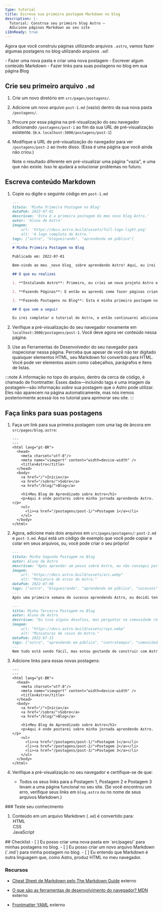 ```yaml
---
type: tutorial
title: Escreva sua primeira postagem Markdown no blog
description: |-
  Tutorial: Construa seu primeiro blog Astro —
  Adicione páginas Markdown ao seu site
i18nReady: true
---
```



Agora que você construiu páginas utilizando arquivos `.astro`, vamos fazer algumas postagens no blog utilizando arquivos `.md`!

<PreCheck>
  - Fazer uma nova pasta e criar uma nova postagem
  - Escrever algum conteúdo Markdown
  - Fazer links para suas postagens no blog em sua página Blog
</PreCheck>

## Crie seu primeiro arquivo `.md`

1. Crie um novo diretório em `src/pages/postagens/`. 

2. Adicione um novo arquivo `post-1.md` (vazio) dentro da sua nova pasta `/postagens/`.

3. Procure por essa página na pré-visualização do seu navegador adicionando `/postagens/post-1` ao fim da sua URL de pré-visualização existente. (e.x. `localhost:3000/postagens/post-1`)

4. Modifique a URL de pré-visualização do navegador para ver `/postagens/post-2` ao invés disso. (Essa é uma página que você ainda não criou.) 

    Note o resultado diferente em pré-visualizar uma página "vazia", e uma que não existe. Isso te ajudará a solucionar problemas no futuro.

## Escreva conteúdo Markdown

1. Copie ou digite o seguinte código em `post-1.md`

    ```markdown title="src/pages/postagens/post-1.md"
    ---
    titulo: 'Minha Primeira Postagem no Blog'
    dataPub: 2022-07-01
    descricao: 'Esta é a primeira postagem do meu novo blog Astro.'
    autor: 'Aluno de Astro'
    imagem:
        url: 'https://docs.astro.build/assets/full-logo-light.png' 
        alt: 'A logo completa do Astro.'
    tags: ["astro", "blogueirando", "aprendendo em público"]
    ---
    # Minha Primeira Postagem no Blog

    Publicado em: 2022-07-01

    Bem-vindo ao meu _novo blog_ sobre aprendendo Astro! Aqui, eu irei compartilhar minha jornada de aprendizado enquanto eu construo um novo website.

    ## O que eu realizei

    1. **Instalando Astro**: Primeiro, eu criei um novo projeto Astro e configurei minhas contas online.

    2. **Fazendo Páginas**: E então eu aprendi como fazer páginas criando novos arquivos `.astro` e os colocando na pasta `src/pages/`.

    3. **Fazendo Postagens no Blog**: Esta é minha primeira postagem no blog! Eu agora tenho páginas Astro e postagens em Markdown!

    ## O que vem a seguir

    Eu irei completar o tutorial do Astro, e então continuarei adicionando mais postagens. Olhe por aqui para o que vem a frente.
    ```

2. Verifique a pré-visualização do seu navegador novamente em `localhost:3000/postagens/post-1`. Você deve agora ver conteúdo nessa página.

3. Use as Ferramentas do Desenvolvedor do seu navegador para inspecionar nessa página. Perceba que apesar de você não ter digitado quaisquer elementos HTML, seu Markdown foi convertido para HTML. Você pode ver elementos assim como cabeçalhos, parágrafos e itens de listas.

:::note
A informação no topo do arquivo, dentro da cerca de código, é chamado de frontmatter. Esses dados—incluindo tags e uma imagem da postagem—são informação *sobre* sua postagem que o Astro pode utilizar. Eles não aparecem na página automaticamente, mas nós iremos posteriormente acessá-los no tutorial para aprimorar seu site. 
:::

## Faça links para suas postagens

1. Faça um link para sua primeira postagem com uma tag de âncora em `src/pages/blog.astro`:
    ```astro title="src/pages/blog.astro" ins={16-18}
    ---
    ---
    <html lang="pt-BR">
      <head>
        <meta charset="utf-8"/>
        <meta name="viewport" content="width=device-width" />
        <title>Astro</title>
      </head>
      <body>
        <a href="/">Início</a>
        <a href="/sobre/">Sobre</a>
        <a href="/blog/">Blog</a>

        <h1>Meu Blog de Aprendizado sobre Astro</h1>
        <p>Aqui é onde postarei sobre minha jornada aprendendo Astro.</p>
        <ul>
          <li><a href="/postagens/post-1/">Postagem 1</a></li>
        </ul>
      </body>
    </html>
    ```

2. Agora, adicione mais dois arquivos em `src/pages/postagens/`: `post-2.md` e `post-3.md`. Aqui está um código de exemplo que você pode copiar e colar em seus arquivos, ou, você pode criar o seu próprio!

    ```md title="src/pages/postagens/post-2.md"
    ---
    titulo: Minha Segunda Postagem no Blog
    autor: Aluno de Astro
    descricao: "Após aprender um pouco sobre Astro, eu não consegui parar!"
    imagem: 
        url: "https://docs.astro.build/assets/arc.webp"
        alt: "Miniatura de arcos do Astro."
    dataPub: 2022-07-08
    tags: ["astro", "blogueirando", "aprendendo em público", "sucessos"]
    ---
    Após uma primeira semana de sucesso aprendendo Astro, eu decidi tentar um pouco mais. Eu escrevi e importei um pequeno componente da memória!
    ```

    ```md title="src/pages/postagens/post-3.md"
    ---
    title: Minha Terceira Postagem no Blog
    autor: Aluno de Astro
    descricao: "Eu tive alguns desafios, mas perguntar na comunidade realmente me ajudou!"
    imagem: 
        url: "https://docs.astro.build/assets/rays.webp"
        alt: "Miniaturas de raios do Astro."
    dataPub: 2022-07-15
    tags: ["astro", "aprendendo em público", "contratempos", "comunidade"]
    ---
    Nem tudo está sendo fácil, mas estou gostando de construir com Astro. E a [comunidade no Discord](https://astro.build/chat) é realmente amigável e cooperativa!
    ```

3. Adicione links para essas novas postagens:

    ```astro title="src/pages/blog.astro" ins={18-19}
    ---
    ---
    <html lang="pt-BR">
      <head>
        <meta charset="utf-8"/>
        <meta name="viewport" content="width=device-width" />
        <title>Astro</title>
      </head>
      <body>
        <a href="/">Início</a>
        <a href="/sobre/">Sobre</a>
        <a href="/blog/">Blog</a>

        <h1>Meu Blog de Aprendizado sobre Astro</h1>
        <p>Aqui é onde postarei sobre minha jornada aprendendo Astro.</p>
        <ul>
          <li><a href="/postagens/post-1/">Postagem 1</a></li>
          <li><a href="/postagens/post-2/">Postagem 2</a></li>
          <li><a href="/postagens/post-3/">Postagem 3</a></li>
        </ul>
      </body>
    </html>
    ```

4. Verifique a pré-visualização no seu navegador e certifique-se de que:

    - Todos os seus links para a Postagem 1, Postagem 2 e Postagem 3 levam a uma página funcional no seu site. (Se você encontrou um erro, verifique seus links em `blog.astro` ou no nome de seus arquivos Markdown.)



<Box icon="question-mark">
### Teste seu conhecimento

1. Conteúdo em um arquivo Markdown (`.md`) é convertido para:
    <MultipleChoice>
        <Option isCorrect>HTML</Option>
        <Option>CSS</Option>
        <Option>JavaScript</Option>
    </MultipleChoice>
</Box>

<Box icon="check-list">
## Checklist

<Checklist>
- [ ] Eu posso criar uma nova pasta em `src/pages/` para minhas postagens no blog.
- [ ] Eu posso criar um novo arquivo Markdown (`.md`) para minha postagem no blog.
- [ ] Eu entendo que Markdown é outra linguagem que, como Astro, produz HTML no meu navegador.
</Checklist>
</Box>

### Recursos

- [Cheat Sheet de Markdown pelo The Markdown Guide](https://www.markdownguide.org/cheat-sheet/)  <Badge>externo</Badge>

- [O que são as ferramentas de desenvolvimento do navegador? MDN](https://developer.mozilla.org/pt-BR/docs/Learn/Common_questions/Tools_and_setup/What_are_browser_developer_tools)  <Badge>externo</Badge>

- [Frontmatter YAML](https://assemble.io/docs/YAML-front-matter.html)  <Badge>externo</Badge>
